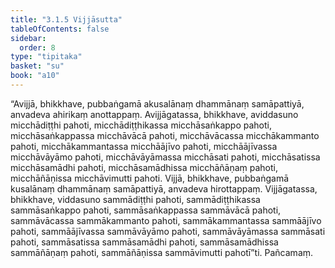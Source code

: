 ```yaml
---
title: "3.1.5 Vijjāsutta"
tableOfContents: false
sidebar:
  order: 8
type: "tipitaka"
basket: "su"
book: "a10"
---
```



<DynamicBreadcrumb />

<Division number="105" book="a10">

<Paragraph number="938" book="a10">
“Avijjā, bhikkhave, pubbaṅgamā akusalānaṃ dhammānaṃ samāpattiyā, anvadeva ahirikaṃ anottappaṃ. Avijjāgatassa, bhikkhave, aviddasuno micchādiṭṭhi pahoti, micchādiṭṭhikassa micchāsaṅkappo pahoti, micchāsaṅkappassa micchāvācā pahoti, micchāvācassa micchākammanto pahoti, micchākammantassa micchāājīvo pahoti, micchāājīvassa micchāvāyāmo pahoti, micchāvāyāmassa micchāsati pahoti, micchāsatissa micchāsamādhi pahoti, micchāsamādhissa micchāñāṇaṃ pahoti, micchāñāṇissa micchāvimutti pahoti.
</Paragraph>

<Paragraph number="939" book="a10">
Vijjā, bhikkhave, pubbaṅgamā kusalānaṃ dhammānaṃ samāpattiyā, anvadeva hirottappaṃ. Vijjāgatassa, bhikkhave, viddasuno sammādiṭṭhi pahoti, sammādiṭṭhikassa sammāsaṅkappo pahoti, sammāsaṅkappassa sammāvācā pahoti, sammāvācassa sammākammanto pahoti, sammākammantassa sammāājīvo pahoti, sammāājīvassa sammāvāyāmo pahoti, sammāvāyāmassa sammāsati pahoti, sammāsatissa sammāsamādhi pahoti, sammāsamādhissa sammāñāṇaṃ pahoti, sammāñāṇissa sammāvimutti pahotī”ti.

</Paragraph>
</Division>

<Paragraph number="940" type="center" book="a10">
Pañcamaṃ.
</Paragraph>